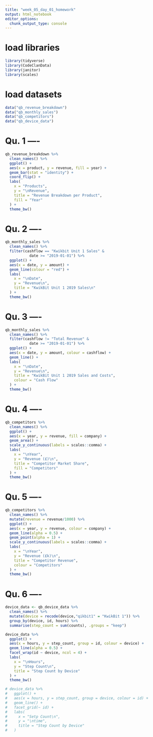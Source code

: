 ```yaml
---
title: "week_05_day_01_homework"
output: html_notebook
editor_options: 
  chunk_output_type: console
---
```


# load libraries
```r
library(tidyverse)
library(CodeClanData)
library(janitor)
library(scales)
```

# load datasets
```r
data("qb_revenue_breakdown")
data("qb_monthly_sales")
data("qb_competitors")
data("qb_device_data")
```

# Qu. 1 ----

```r
qb_revenue_breakdown %>% 
  clean_names() %>% 
  ggplot() +
  aes(x = product, y = revenue, fill = year) +
  geom_bar(stat = "identity") +
  coord_flip() +
  labs(
    x = "Products",
    y = "\nRevenue",
    title = "Revenue Breakdown per Product",
    fill = "Year"
  ) +
  theme_bw()
```

# Qu. 2 ----

```r
qb_monthly_sales %>% 
  clean_names() %>% 
  filter(cashflow == "Kwikbit Unit 1 Sales" &
           date >= "2019-01-01") %>% 
  ggplot() +
  aes(x = date, y = amount) +
  geom_line(colour = "red") +
  labs(
    x = "\nDate",
    y = "Revenue\n",
    title = "KwikBit Unit 1 2019 Sales\n"
  ) +
  theme_bw()
```

# Qu. 3 ----

```r
qb_monthly_sales %>% 
  clean_names() %>% 
  filter(cashflow != "Total Revenue" &
           date >= "2019-01-01") %>% 
  ggplot() +
  aes(x = date, y = amount, colour = cashflow) +
  geom_line() +
  labs(
    x = "\nDate",
    y = "Revenue\n",
    title = "KwikBit Unit 1 2019 Sales and Costs",
    colour = "Cash Flow"
  ) +
  theme_bw() 
```

# Qu. 4 ----

```r
qb_competitors %>%
  clean_names() %>% 
  ggplot() +
  aes(x = year, y = revenue, fill = company) +
  geom_area() +
  scale_y_continuous(labels = scales::comma) +
  labs(
    x = "\nYear",
    y = "Revenue (£)\n",
    title = "Competitor Market Share",
    fill = "Competitors"
  ) +
  theme_bw()
```

# Qu. 5 ----

```r
qb_competitors %>% 
  clean_names() %>%
  mutate(revenue = revenue/1000) %>% 
  ggplot() +
  aes(x = year, y = revenue, colour = company) +
  geom_line(alpha = 0.5) +
  geom_point(alpha = 1) +
  scale_y_continuous(labels = scales::comma) +
  labs(
    x = "\nYear",
    y = "Revenue (£k)\n",
    title = "Competitor Revenue",
    colour = "Competitors"
  ) +
  theme_bw()
```

# Qu. 6 ----

```r
device_data <- qb_device_data %>%
  clean_names() %>%
  mutate(device = recode(device,"qikbit1" = "KwikBit 1")) %>% 
  group_by(device, id, hours) %>% 
  summarise(step_count = sum(counts), .groups = "keep")

device_data %>% 
  ggplot() +
  aes(x = hours, y = step_count, group = id, colour = device) +
  geom_line(alpha = 0.5) +
  facet_wrap(id ~ device, ncol = 4) +
  labs(
    x = "\nHours",
    y = "Step Count\n",
    title = "Step Count by Device"
  ) +
  theme_bw()

# device_data %>%
#   ggplot() +
#   aes(x = hours, y = step_count, group = device, colour = id) +
#   geom_line() +
#   facet_grid(~ id) +
#   labs(
#     x = "Setp Count\n",
#     y = "\ntime",
#     title = "Step Count by Device"
#   )
```



